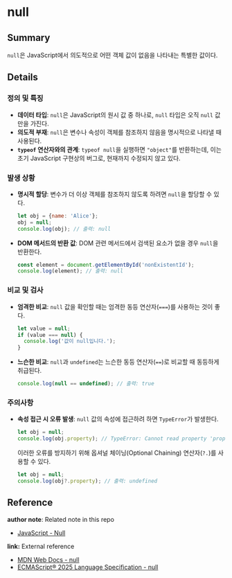 # null

## Summary

`null`은 JavaScript에서 의도적으로 어떤 객체 값이 없음을 나타내는 특별한 값이다.

## Details

### 정의 및 특징

- **데이터 타입**: `null`은 JavaScript의 원시 값 중 하나로, `null` 타입은 오직 `null` 값만을 가진다.
- **의도적 부재**: `null`은 변수나 속성이 객체를 참조하지 않음을 명시적으로 나타낼 때 사용된다.
- **`typeof` 연산자와의 관계**: `typeof null`을 실행하면 `"object"`를 반환하는데, 이는 초기 JavaScript 구현상의 버그로, 현재까지 수정되지 않고 있다.

### 발생 상황

- **명시적 할당**: 변수가 더 이상 객체를 참조하지 않도록 하려면 `null`을 할당할 수 있다.
  ```javascript
  let obj = {name: 'Alice'};
  obj = null;
  console.log(obj); // 출력: null
  ```
- **DOM 메서드의 반환 값**: DOM 관련 메서드에서 검색된 요소가 없을 경우 `null`을 반환한다.
  ```javascript
  const element = document.getElementById('nonExistentId');
  console.log(element); // 출력: null
  ```

### 비교 및 검사

- **엄격한 비교**: `null` 값을 확인할 때는 엄격한 동등 연산자(`===`)를 사용하는 것이 좋다.
  ```javascript
  let value = null;
  if (value === null) {
    console.log('값이 null입니다.');
  }
  ```
- **느슨한 비교**: `null`과 `undefined`는 느슨한 동등 연산자(`==`)로 비교할 때 동등하게 취급된다.
  ```javascript
  console.log(null == undefined); // 출력: true
  ```

### 주의사항

- **속성 접근 시 오류 발생**: `null` 값의 속성에 접근하려 하면 `TypeError`가 발생한다.
  ```javascript
  let obj = null;
  console.log(obj.property); // TypeError: Cannot read property 'property' of null
  ```
  이러한 오류를 방지하기 위해 옵셔널 체이닝(Optional Chaining) 연산자(`?.`)를 사용할 수 있다.
  ```javascript
  let obj = null;
  console.log(obj?.property); // 출력: undefined
  ```

## Reference

**author note**: Related note in this repo

- [JavaScript - Null](./Null.mdx)

**link:** External reference

- [MDN Web Docs - null](https://developer.mozilla.org/ko/docs/Web/JavaScript/Reference/Operators/null)
- [ECMAScript® 2025 Language Specification - null](https://tc39.es/ecma262/multipage/overview.html#sec-null-value)
